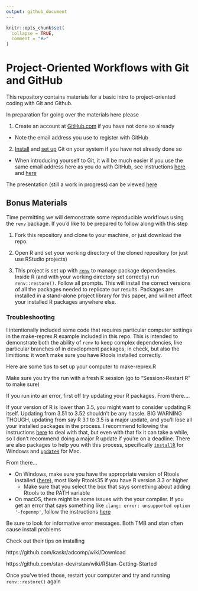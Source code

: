 ```yaml
---
output: github_document
---
```


<!-- README.md is generated from README.Rmd. Please edit that file -->

```r
knitr::opts_chunk$set(
  collapse = TRUE,
  comment = "#>"
)
```

# Project-Oriented Workflows with Git and GitHub

<!-- badges: start -->
<!-- badges: end -->

This repository contains materials for a basic intro to project-oriented coding with Git and Github. 

In preparation for going over the materials here please

1. Create an account at [GitHub.com](https://github.com/) if you have not done so already
  - Note the email address you use to register with GitHub


2. [Install](https://git-scm.com/) and [set up](https://happygitwithr.com/install-intro.html) Git on your system if you have not already done so
  - When introducing yourself to Git, it will be much easier if you use the same email address here as you do with GitHub, see instructions [here](https://happygitwithr.com/hello-git.html) and [here](https://fish497.github.io/website/lectures/week_02/lec_05_intro_git.html)

The presentation (still a work in progress) can be viewed [here](https://oars-safs.github.io/projects-with-github/presentations/projects-with-github)

## Bonus Materials

Time permitting we will demonstrate some reproducible workflows using the `renv` package. If you'd like to be prepared to follow along with this step

1. Fork this repository and clone to your machine, or just download the repo. 

2. Open R and set your working directory of the cloned repository (or just use RStudio projects)

3. This project is set up with [`renv`](https://rstudio.github.io/renv/articles/renv.html) to manage package dependencies. Inside R (and with your working directory set correctly) run `renv::restore()`. Follow all prompts. This will install the correct versions of all the packages needed to replicate our results. Packages are installed in a stand-alone project library for this paper, and will not affect your installed R packages anywhere else. 


### Troubleshooting

I intentionally included some code that requires particular computer settings in the make-reprex.R example included in this repo. This is intended to demonstrate both the ability of `renv` to keep complex dependencies, like particular branches of in development packages, in check, but also the limittions: it won't make sure you have Rtools installed correctly. 

Here are some tips to set up your computer to make-reprex.R

Make sure you try the run with a fresh R session (go to "Session>Restart R" to make sure)

If you run into an error, first off try updating your R packages. From there....

If your version of R is lower than 3.5, you might want to consider updating R itself. Updating from 3.51 to 3.52 shouldn't be any hassle. BIG WARNING THOUGH, updating from say R 3.1 to 3.5 is a major update, and you'll lose all your installed packages in the process. I recommend following the instructions [here](https://www.datascienceriot.com/r/upgrade-R-packages/) to deal with that, but even with that fix it can take a while, so I don't recommend doing a major R update if you're on a deadline. There are also packages to help you with this process, specifically [`installR`](https://github.com/talgalili/installr/issues) for Windows and [`updateR`](https://github.com/AndreaCirilloAC/updateR) for Mac. 

From there...

- On Windows, make sure you have the appropriate version of Rtools installed ([here](https://cran.r-project.org/bin/windows/Rtools/)), most likely Rtools35 if you have R version 3.3 or higher
  - Make sure that you select the box that says something about adding Rtools to the PATH variable

- On macOS, there might be some issues with the your compiler. If you get an error that says something like `clang: error: unsupported option '-fopenmp'`, follow the instructions [here](https://thecoatlessprofessor.com/programming/r-compiler-tools-for-rcpp-on-macos/)

Be sure to look for informative error messages. Both TMB and stan often cause install problems

Check out their tips on installing

https://github.com/kaskr/adcomp/wiki/Download

https://github.com/stan-dev/rstan/wiki/RStan-Getting-Started

Once you've tried those, restart your computer and try and running `renv::restore()` again